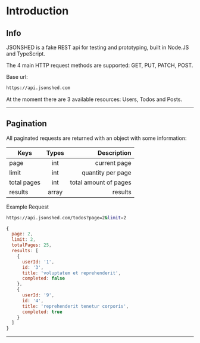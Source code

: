 
<h1 id="introduction">Introduction</h1>

<Paragraph size={6} />

<h2 id="info">Info</h2>

<Paragraph />

JSONSHED is a fake REST api for testing and prototyping, built in Node.JS and TypeScript.

The 4 main HTTP request methods are supported: GET, PUT, PATCH, POST.

<ExampleTitle>

Base url:

</ExampleTitle>

<Example>

```bash
https://api.jsonshed.com
```

</Example>

<Paragraph />
At the moment there are 3 available resources: Users, Todos and Posts.

<Paragraph size={6} />

---

<Paragraph size={6} />

<h2 id="pagination">Pagination</h2>

<Paragraph />

All paginated requests are returned with an object with some information:

<Paragraph />

| Keys        | Types     | Description           |
| ------------|:---------:| ---------------------:|
| page        | int       | current page          |
| limit       | int       | quantity per page     |
| total pages | int       | total amount of pages |
| results     | array     | results               |

<ExampleTitle size={6}>

Example Request

</ExampleTitle>

<Example>

```bash
https://api.jsonshed.com/todos?page=2&limit=2
```

</Example>

<Example>

```jsx
{
  page: 2,
  limit: 2,
  totalPages: 25,
  results: [
    {
      userId: '1',
      id: '3',
      title: 'voluptatem et reprehenderit',
      completed: false
    },
    {
      userId: '9',
      id: '4',
      title: 'reprehenderit tenetur corporis',
      completed: true
    }
  ]
}
  ```

</Example>

<Paragraph size={6} />

---
